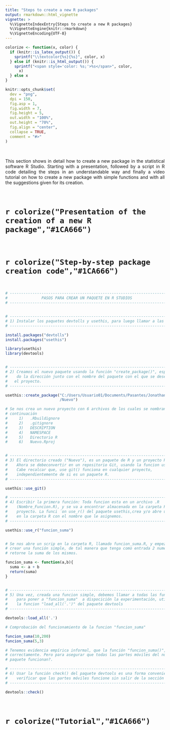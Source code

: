 ```yaml
---
title: "Steps to create a new R packages"
output: rmarkdown::html_vignette
vignette: >
  %\VignetteIndexEntry{Steps to create a new R packages}
  %\VignetteEngine{knitr::rmarkdown}
  %\VignetteEncoding{UTF-8}
---
```


```r
colorize <- function(x, color) {
  if (knitr::is_latex_output()) {
    sprintf("\\textcolor{%s}{%s}", color, x)
  } else if (knitr::is_html_output()) {
    sprintf("<span style='color: %s;'>%s</span>", color,
      x)
  } else x
}
```

```r
knitr::opts_chunk$set(
  dev = "png",
  dpi = 150,
  fig.asp = 1,
  fig.width = 7,
  fig.height = 5,
  out.width = "100%",
  out.height = "70%",
  fig.align = "center",
  collapse = TRUE,
  comment = "#>"
)
```

<br>

<p style="text-align:justify;"> This section shows in detail how to create a new package in the statistical software R Studio. Starting with a presentation, followed by a script in R code detailing the steps in an understandable way and finally a video tutorial on how to create a new package with simple functions and with all the suggestions given for its creation.</p>

<br>

# `r colorize("Presentation of the creation of a new R package","#1CA666")`

<object data="Tutorial/RPackage.pdf" width=775, height=550></object>

<br>

# `r colorize("Step-by-step package creation code","#1CA666")`

<br>

```r

# ------------------------------------------------------------------------------
#               PASOS PARA CREAR UN PAQUETE EN R STUDIOS
# ------------------------------------------------------------------------------


# ------------------------------------------------------------------------------
# 1) Instalar los paquetes devtolls y usethis, para luego llamar a las librerias 
# ------------------------------------------------------------------------------

install.packages("devtolls")
install.packages("usethis")

library(usethis)
library(devtools)


# ------------------------------------------------------------------------------
# 2) Creamos el nuevo paquete usando la función "create_package()", especifican-
#    do la dirección junto con el nombre del paquete con el que se desea crear 
#   el proyecto.
# ------------------------------------------------------------------------------

usethis::create_package("C:/Users/Usuario01/Documents/Pasantes/Jonathan_Pallasco
                        /Nuevo")

# Se nos crea un nuevo proyecto con 6 archivos de los cuales se nombran a 
# continuación  
#     1)   .Rbuildignore 
#     2)   .gitignore 
#     3)   DESCRIPTION 
#     4)   NAMESPACE 
#     5)   Directorio R 
#     6)   Nuevo.Rproj 


# ------------------------------------------------------------------------------
# 3) El directorio creado ("Nuevo"), es un paquete de R y un proyecto RStudio. 
#    Ahora se debeconvertir en un repositorio Git, usando la funcion use git(). 
#    Cabe recalcar que, use git() funciona en cualquier proyecto, 
#    independientemente de si es un paquete R.
# ------------------------------------------------------------------------------

usethis::use_git()

# ------------------------------------------------------------------------------
# 4) Escribir la primera función: Toda funcion esta en un archivo .R 
#    (Nombre_Funcion.R), y se va a encontrar almacenada en la carpeta R/ del 
#    proyecto. La funci ́on use_r() del paquete usethis,crea y/o abre un script 
#    en la carpeta R con el nombre que le asignemos. 
# ------------------------------------------------------------------------------

usethis::use_r("funcion_suma")


# Se nos abre un scrip en la carpeta R, llamado funcion_suma.R, y empezamos a 
# crear una función simple, de tal manera que tenga como entrada 2 numero y 
# retorne la suma de los mismos.

funcion_suma <- function(a,b){
  suma <- a + b
  return(suma)
}


# ------------------------------------------------------------------------------
# 5) Una vez, creada una funcion simple, debemos llamar a todas las funciones, 
#    para poner a "funcion_suma"  a dispocición la experimentación, utilizando 
#    la funcion "load_all('.')" del paquete devtools
# ------------------------------------------------------------------------------

devtools::load_all('.')

# Comprobación del funcionamiento de la funcion "funcion_suma"

funcion_suma(10,200)
funcion_suma(5,3)

# Tenemos evidencia empírica informal, que la función "funcion_suma()", funciona 
# correctamente. Pero para asegurar que todas las partes móviles del nuevo 
# paquete funcionan?.

# ------------------------------------------------------------------------------
# 6) Usar la función check() del paquete devtools es una forma conveniente de 
#    verificar que las partes móviles funcione sin salir de la sección R.
# ------------------------------------------------------------------------------

devtools::check()

```

<br>

# `r colorize("Tutorial","#1CA666")`


